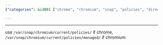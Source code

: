```yaml
---
{"categories": &id001 ["chrome", "chromium", "snap", "policies", "directories", "modification", "management"], "category": "Chromium Policies", "date": "2023-12-01 11:37:37", "description": "This article provides a step-by-step guide on how to modify Chrome and Chromium policies from the Snap Store by accessing specific directories: &grave;/var/snap/chromium/current/policies/&grave; for Chrome and &grave;/var/snap/chromium/current/policies/managed/&grave; for Chromium.", "tags": *id001, "title": "Modify Chrome/Chromium Policies From Snap Store"}

---
```


------

use `/var/snap/chromium/current/policies/` if chrome, `/var/snap/chromium/current/policies/managed/` if chromium

